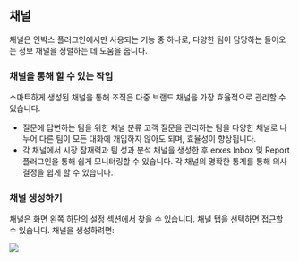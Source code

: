 
<HeroPattern />

## 채널

채널은 인박스 플러그인에서만 사용되는 기능 중 하나로, 다양한 팀이 담당하는 들어오는 정보 채널을 정렬하는 데 도움을 줍니다.

### 채널을 통해 할 수 있는 작업
스마트하게 생성된 채널을 통해 조직은 다중 브랜드 채널을 가장 효율적으로 관리할 수 있습니다.

- 질문에 답변하는 팀을 위한 채널 분류
  고객 질문을 관리하는 팀을 다양한 채널로 나누어 다른 팀이 모든 대화에 개입하지 않아도 되며, 효율성이 향상됩니다.
- 각 채널에서 시장 잠재력과 팀 성과 분석
  채널을 생성한 후 erxes Inbox 및 Report 플러그인을 통해 쉽게 모니터링할 수 있습니다. 각 채널의 명확한 통계를 통해 의사 결정을 쉽게 할 수 있습니다.

### 채널 생성하기
채널은 화면 왼쪽 하단의 설정 섹션에서 찾을 수 있습니다. 채널 탭을 선택하면 접근할 수 있습니다. 채널을 생성하려면:

![](https://imagedelivery.net/5m26Aj-CutMXPPNacMs_yQ/3cc236af-926d-46d4-7472-923568824300/public)
